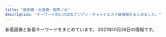 ```yaml
---
title: "飯田橋・水道橋・御茶ノ水"
description: "キーワード別にの巨乳アジアン・チャイナエステ嬢情報をまとめました。"
---
```


新着画像と新着キーワードをまとめています。
2021年01月26日の情報です。

<DmmAffiliateIns />
<KeywordTable
  shops={
    [
    {
        "station": "\u795e\u4fdd\u753a\u99c5A1\u51fa\u53e3",
        "img_links": [
            "https://kira.uouono.com/wp-content/uploads/2020/12/saiuhkira.jpg",
            "https://kira.uouono.com/wp-content/themes/este/img/4.jpg",
            "https://kira.uouono.com/wp-content/uploads/2020/01/100kira.jpg",
            "https://kira.uouono.com/wp-content/themes/este/img/tel_header.png",
            "https://kira.uouono.com/wp-content/themes/este/img/2.jpg",
            "https://kira.uouono.com/wp-content/themes/este/img/top-img02b.png",
            "https://kira.uouono.com/wp-content/themes/este/img/tel_footer.png",
            "https://kira.uouono.com/wp-content/themes/este/img/call.png",
            "https://kira.uouono.com/wp-content/themes/este/img/3.jpg",
            "https://kira.uouono.com/wp-content/uploads/2019/06/2kira.jpg",
            "https://kira.uouono.com/wp-content/uploads/2020/12/1kira.jpg",
            "https://kira.uouono.com/wp-content/uploads/2019/06/2ki100.jpg",
            "https://kira.uouono.com/wp-content/uploads/2019/06/1kira.jpg",
            "https://kira.uouono.com/wp-content/themes/este/img/1.jpg",
            "https://kira.uouono.com/wp-content/uploads/2020/12/1234786kira.jpg",
            "https://kira.uouono.com/wp-content/themes/este/img/top-img03.png",
            "https://kira.uouono.com/wp-content/themes/este/img/top-img01.png",
            "https://kira.uouono.com/wp-content/uploads/2019/12/98976Akira.jpg",
            "https://kira.uouono.com/wp-content/uploads/2019/06/4kira.jpg",
            "https://kira.uouono.com/wp-content/uploads/2019/06/1ki100.jpg"
        ],
        "url": "https://kira.uouono.com/",
        "name": "\u30ad\u30e9\u30e9",
        "keywords": {
            "F": 3,
            "C": 4,
            "D": 13,
            "E": 10
        }
    },
    {
        "name": "\u7652\u3057\u306e\u5fc3",
        "url": "http://www.iyashikokoro.xyz/",
        "keywords": {},
        "img_links": [
            "http://www.iyashikokoro.xyz/images/staff/miki.jpg",
            "http://www.iyashikokoro.xyz/images/staff/riri.jpg",
            "http://www.iyashikokoro.xyz/images/staff/6.jpg",
            "http://www.iyashikokoro.xyz/images/staff/qianqiu.jpg",
            "http://www.iyashikokoro.xyz/images/shop/5.jpg",
            "http://www.iyashikokoro.xyz/images/staff/maki2.jpg",
            "http://www.iyashikokoro.xyz/images/shop/4.jpg",
            "http://www.iyashikokoro.xyz/images/index-iyashi_14.jpg",
            "http://www.iyashikokoro.xyz/images/index-iyashi_05.jpg",
            "http://www.iyashikokoro.xyz/images/staff/ai2.jpg",
            "http://www.iyashikokoro.xyz/images/index-iyashi_10.jpg",
            "http://www.iyashikokoro.xyz/images/index-iyashi_04.jpg",
            "http://www.iyashikokoro.xyz/images/sys-n.png",
            "http://www.iyashikokoro.xyz/images/staff/sizuka.jpg",
            "http://www.iyashikokoro.xyz/images/shop/1.jpg",
            "http://www.iyashikokoro.xyz/images/index-iyashi_13.jpg",
            "http://www.iyashikokoro.xyz/images/index-iyashi_02a.jpg",
            "http://www.iyashikokoro.xyz/images/staff/7.jpg"
        ],
        "station": "JR\u98ef\u7530\u6a4b\u99c5\u6771\u53e3"
    },
    {
        "url": "http://jinbocho.xyz/",
        "station": "\u795e\u4fdd\u753a\u99c5A5\u51fa\u53e3",
        "keywords": {},
        "name": "\u306f\u306a\u3073",
        "img_links": [
            "http://jinbocho.xyz/images/gb01.png",
            "http://jinbocho.xyz/images/g7.jpg",
            "http://jinbocho.xyz/images/a3.jpg",
            "http://jinbocho.xyz/images/r6.jpg",
            "http://jinbocho.xyz/images/top1.jpg",
            "http://jinbocho.xyz/images/r5.jpg",
            "http://jinbocho.xyz/images/g2.jpg",
            "http://jinbocho.xyz/images/yuki.jpg",
            "http://jinbocho.xyz/images/face.png",
            "http://jinbocho.xyz/images/a5.jpg",
            "http://jinbocho.xyz/images/mika.jpg",
            "http://jinbocho.xyz/images/g1.jpg",
            "http://jinbocho.xyz/images/a4.jpg",
            "http://jinbocho.xyz/images/g10.jpg",
            "http://jinbocho.xyz/images/a2.jpg",
            "http://jinbocho.xyz/images/g8.jpg",
            "http://jinbocho.xyz/images/haru.jpg",
            "http://jinbocho.xyz/images/r3.jpg",
            "http://jinbocho.xyz/images/miki.jpg",
            "http://jinbocho.xyz/images/r1.jpg",
            "http://jinbocho.xyz/images/r2.jpg",
            "http://jinbocho.xyz/images/new-tit.png",
            "http://jinbocho.xyz/images/s_staff.png",
            "http://jinbocho.xyz/images/top2.jpg",
            "http://jinbocho.xyz/images/left3.png",
            "http://jinbocho.xyz/images/a1.jpg",
            "http://jinbocho.xyz/images/zi.png",
            "http://jinbocho.xyz/images/r4.jpg",
            "http://jinbocho.xyz/images/new-tit3.png",
            "http://jinbocho.xyz/images/g0.jpg",
            "http://jinbocho.xyz/images/g9.jpg",
            "http://jinbocho.xyz/images/mobile.png"
        ]
    },
    {
        "img_links": [
            "https://haruhime.ests.jp/images/re.png",
            "https://haruhime.ests.jp/photos/sites/61/2020/11/2020110107024317.jpg",
            "https://haruhime.ests.jp/images/card.png",
            "https://haruhime.ests.jp/images/room7.jpg",
            "https://haruhime.ests.jp/images/room8.jpg",
            "https://haruhime.ests.jp/images/sp_top.jpg",
            "https://haruhime.ests.jp/images/top.png",
            "https://haruhime.ests.jp/images/sp_tit_news.png",
            "https://haruhime.ests.jp/images/link_nav01.jpg",
            "https://haruhime.ests.jp/images/sp_nav01.png",
            "https://haruhime.ests.jp/images/link_nav06.jpg",
            "https://haruhime.ests.jp/images/img_service01.jpg",
            "https://haruhime.ests.jp/photos/sites/61/2020/11/202011010702451.jpg",
            "https://haruhime.ests.jp/images/sp_nav02.png",
            "https://haruhime.ests.jp/photos/sites/61/2020/11/2020110107024462.jpg",
            "https://haruhime.ests.jp/photos/sites/61/2020/11/2020110107024640.jpg",
            "https://haruhime.ests.jp/images/end.png",
            "https://haruhime.ests.jp/images/img_service02.jpg",
            "https://haruhime.ests.jp/images/link_nav02.jpg",
            "https://haruhime.ests.jp/images/img_service03.jpg",
            "https://haruhime.ests.jp/images/link_nav05.jpg",
            "https://haruhime.ests.jp/images/room6.jpg",
            "https://haruhime.ests.jp/images/sp_tit_staff.png",
            "https://haruhime.ests.jp/images/link_nav04.jpg",
            "https://haruhime.ests.jp/images/sp_end.jpg",
            "https://haruhime.ests.jp/photos/sites/61/2021/01/2021011510174267.jpg",
            "https://haruhime.ests.jp/images/link_nav03.jpg",
            "https://haruhime.ests.jp/images/sp_nav03.png",
            "https://haruhime.ests.jp/images/room5.jpg"
        ],
        "keywords": {
            "83": 6,
            "85": 6,
            "87": 12,
            "E": 18,
            "D": 6,
            "C": 18,
            "88": 6
        },
        "station": "\u672c\u90f7\u4e09\u4e01\u76ee\u99c55\u756a\u51fa\u53e3",
        "name": "\u6625\u59eb",
        "url": "https://haruhime.ests.jp/"
    },
    {
        "keywords": {
            "F": 10,
            "94": 10,
            "C": 2,
            "D": 3,
            "84": 2,
            "85": 1
        },
        "img_links": [
            "http://rioplioop.xyz/uploads/200601/1-200601142G5438.jpg",
            "http://rioplioop.xyz/picture/m-top004.jpg",
            "http://rioplioop.xyz/uploads/200720/1-200H0125T94A.jpg",
            "http://rioplioop.xyz/uploads/200601/1-200601142913462.jpg",
            "http://rioplioop.xyz/uploads/200709/1-200FZ94240538.jpg",
            "http://rioplioop.xyz/uploads/200601/1-200601142P4643.jpg",
            "http://rioplioop.xyz/uploads/200601/1-200601142S1947.jpg",
            "http://rioplioop.xyz/uploads/201215/1-20121514062YE.jpg",
            "http://rioplioop.xyz/picture/m-top003.jpg",
            "http://rioplioop.xyz/uploads/200619/1-20061912514T35.jpg",
            "http://rioplioop.xyz/uploads/200709/1-200FZ94225252.jpg",
            "http://rioplioop.xyz/uploads/200601/1-200601142639540.jpg",
            "http://rioplioop.xyz/picture/m-head01.jpg",
            "http://rioplioop.xyz/uploads/201207/1-20120G62S9A5.jpg",
            "http://rioplioop.xyz/uploads/210107/1-21010G41433150.jpg",
            "http://rioplioop.xyz/uploads/200601/1-200601142R2G3.jpg",
            "http://rioplioop.xyz/uploads/200601/1-200601142U5L7.jpg",
            "http://rioplioop.xyz/picture/cam-01.jpg",
            "http://rioplioop.xyz/uploads/200625/1-200625140331O1.jpg",
            "http://rioplioop.xyz/uploads/210107/1-21010G41345N3.jpg",
            "http://rioplioop.xyz/uploads/200625/1-200625140422133.jpg",
            "http://rioplioop.xyz/uploads/200710/1-200G01PS2Q3.jpg",
            "http://rioplioop.xyz/uploads/210122/1-2101221A05a06.jpg",
            "http://rioplioop.xyz/uploads/200601/1-200601142TY37.jpg",
            "http://rioplioop.xyz/picture/call.png",
            "http://rioplioop.xyz/uploads/200601/1-200601142F5435.jpg",
            "http://rioplioop.xyz/uploads/210122/1-2101221A121555.jpg",
            "http://rioplioop.xyz/uploads/200619/1-200619125204158.jpg",
            "http://rioplioop.xyz/uploads/200601/1-200601142921510.jpg",
            "http://rioplioop.xyz/uploads/201215/1-201215140614E6.jpg",
            "http://rioplioop.xyz/uploads/200601/1-200601142629454.jpg",
            "http://rioplioop.xyz/picture/foot01.jpg",
            "http://rioplioop.xyz/uploads/200601/1-200601142K43F.jpg",
            "http://rioplioop.xyz/uploads/200720/1-200H0125S1U2.jpg"
        ],
        "name": "\u307f\u3055\u304d",
        "station": "JR\u6c34\u9053\u6a4b\u99c5\u6771\u53e3",
        "url": "http://rioplioop.xyz/"
    },
    {
        "station": "JR\u6c34\u9053\u6a4b\u99c5\u897f\u53e3",
        "url": "http://yu.xyz.mn/",
        "keywords": {
            "D": 35,
            "84": 7,
            "C": 20,
            "85": 21,
            "87": 7,
            "86": 7
        },
        "img_links": [
            "http://yu.xyz.mn/images/top.jpg",
            "http://yu.xyz.mn/images/ac4.jpg",
            "http://yu.xyz.mn/photos/sites/91/2020/04/2020040807282190.jpg",
            "http://yu.xyz.mn/photos/sites/91/2019/12/2019122702252767.jpg",
            "http://yu.xyz.mn/images/ac5.jpg",
            "http://yu.xyz.mn/images/ac1.jpg",
            "http://yu.xyz.mn/images/room4.jpg",
            "http://yu.xyz.mn/photos/sites/91/2019/12/2019122702252691.jpg",
            "http://yu.xyz.mn/images/room2.jpg",
            "http://yu.xyz.mn/images/room1.jpg",
            "http://yu.xyz.mn/photos/sites/91/2019/12/2019122901424384.jpg",
            "http://yu.xyz.mn/images/s_shedule.jpg",
            "http://yu.xyz.mn/images/ac2.jpg",
            "http://yu.xyz.mn/images/ac6.jpg",
            "http://yu.xyz.mn/images/room3.jpg",
            "http://yu.xyz.mn/images/mobile.jpg",
            "http://yu.xyz.mn/images/ac3.jpg",
            "http://yu.xyz.mn/photos/sites/91/2021/01/2021012205451889.jpg",
            "http://yu.xyz.mn/images/s_news.jpg",
            "http://yu.xyz.mn/photos/sites/91/2020/02/2020022305370017.jpg",
            "http://yu.xyz.mn/images/s_staff.jpg"
        ],
        "name": "\u60a0 \u3086\u3046"
    },
    {
        "img_links": [
            "http://rapisu.tokyo/images/meihui.jpg",
            "http://rapisu.tokyo/images/mobile.png",
            "http://rapisu.tokyo/images/mika.jpg",
            "http://rapisu.tokyo/images/top.png",
            "http://rapisu.tokyo/images/flash1.jpg",
            "http://rapisu.tokyo/images/r2.jpg",
            "http://rapisu.tokyo/images/flash.jpg",
            "http://rapisu.tokyo/images/end.png",
            "http://rapisu.tokyo/images/g0.jpg",
            "http://rapisu.tokyo/images/zi_staff.png",
            "http://rapisu.tokyo/images/tiao.png",
            "http://rapisu.tokyo/images/r1.jpg",
            "http://rapisu.tokyo/images/r3.jpg"
        ],
        "name": "\u30e9\u30d4\u30b9",
        "keywords": {
            "C": 7
        },
        "station": "\u795e\u4fdd\u753a\u99c5A7\u51fa\u53e3",
        "url": "http://rapisu.tokyo/"
    },
    {
        "img_links": [
            "https://i0.wp.com/aromalucky.xyz/wp-content/uploads/2019/04/13.jpg",
            "https://i0.wp.com/aromalucky.xyz/wp-content/uploads/2019/05/15.jpg",
            "https://i2.wp.com/aromalucky.xyz/wp-content/uploads/2017/12/08.jpg",
            "http://aromalucky.xyz/wp-content/uploads/2019/05/01_02.png",
            "https://i2.wp.com/aromalucky.xyz/wp-content/uploads/2020/09/21.jpg",
            "https://i1.wp.com/aromalucky.xyz/wp-content/uploads/2017/12/04-1.jpg",
            "https://i2.wp.com/aromalucky.xyz/wp-content/uploads/2017/12/02.jpg",
            "https://i2.wp.com/aromalucky.xyz/wp-content/uploads/2019/04/12.jpg",
            "https://i1.wp.com/aromalucky.xyz/wp-content/uploads/2019/05/16.jpg",
            "https://i2.wp.com/aromalucky.xyz/wp-content/uploads/2019/05/03.png",
            "https://i0.wp.com/aromalucky.xyz/wp-content/uploads/2019/05/02.png",
            "https://i2.wp.com/aromalucky.xyz/wp-content/uploads/2019/04/14.jpg",
            "https://i2.wp.com/aromalucky.xyz/wp-content/uploads/2017/12/03-1.jpg",
            "https://i0.wp.com/aromalucky.xyz/wp-content/uploads/2017/12/05-1.jpg",
            "https://i1.wp.com/aromalucky.xyz/wp-content/uploads/2019/10/20.jpg"
        ],
        "keywords": {},
        "station": "\u5c0f\u5ddd\u753a\u99c5B4",
        "url": "http://aromalucky.xyz/",
        "name": "\u30a2\u30ed\u30de\u30e9\u30c3\u30ad\u30fc"
    },
    {
        "station": "\u5c0f\u5ddd\u753a\u99c5B5\u51fa\u53e3",
        "name": "\u7652\u3057\u306e\u6cc9",
        "url": "https://izumi-esthe.tokyo/",
        "img_links": [
            "https://izumi-esthe.tokyo/wp-content/uploads/2020/02/1111iyashinoizumi.jpg",
            "https://izumi-esthe.tokyo/wp-content/uploads/2020/09/987621iyashinoizumi.jpg",
            "https://izumi-esthe.tokyo/wp-content/uploads/2020/11/1iyashinoizumi-1.jpg",
            "https://izumi-esthe.tokyo/wp-content/themes/este/img/top-img01.png",
            "https://izumi-esthe.tokyo/wp-content/uploads/2020/12/999iyashinoizumi.jpg",
            "https://izumi-esthe.tokyo/wp-content/uploads/2020/09/876521iyashinoizumi-1.jpg",
            "https://izumi-esthe.tokyo/wp-content/themes/este/img/call.png",
            "https://izumi-esthe.tokyo/wp-content/themes/este/img/tel_header.png",
            "https://izumi-esthe.tokyo/wp-content/themes/este/img/3.jpg",
            "https://izumi-esthe.tokyo/wp-content/uploads/2020/02/3serdtfygui.jpg",
            "https://izumi-esthe.tokyo/wp-content/uploads/2020/02/aerstdyfugi.jpg",
            "https://izumi-esthe.tokyo/wp-content/themes/este/img/6.jpg",
            "https://izumi-esthe.tokyo/wp-content/uploads/2020/12/3111112iyashinoizumi.jpg",
            "https://izumi-esthe.tokyo/wp-content/uploads/2020/10/897s6aiyashinoizumi.jpg",
            "https://izumi-esthe.tokyo/wp-content/uploads/2021/01/111iyashinoizumi.jpg",
            "https://izumi-esthe.tokyo/wp-content/themes/este/img/top-img02a.png",
            "https://izumi-esthe.tokyo/wp-content/uploads/2021/01/211iyashinoizumi.jpg",
            "https://izumi-esthe.tokyo/wp-content/themes/este/img/5.jpg",
            "https://izumi-esthe.tokyo/wp-content/uploads/2020/02/14drtyfugiho.jpg",
            "https://izumi-esthe.tokyo/wp-content/uploads/2020/02/88iyashinoizumi.jpg",
            "https://izumi-esthe.tokyo/wp-content/themes/este/img/2.jpg",
            "https://izumi-esthe.tokyo/wp-content/uploads/2020/09/8765211iyashinoizumi.jpg",
            "https://izumi-esthe.tokyo/wp-content/uploads/2020/04/1111iyashinoizumi.jpg",
            "https://izumi-esthe.tokyo/wp-content/uploads/2020/11/9897621iyashinoizumi.jpg",
            "https://izumi-esthe.tokyo/wp-content/uploads/2020/10/98767689iyashinoizumi.jpg",
            "https://izumi-esthe.tokyo/wp-content/uploads/2020/03/77iyashinoizumi.jpg",
            "https://izumi-esthe.tokyo/wp-content/themes/este/img/top-img01b.png",
            "https://izumi-esthe.tokyo/wp-content/uploads/2020/10/8765iyashinoizumi.jpg",
            "https://izumi-esthe.tokyo/wp-content/themes/este/img/tel_footer.png",
            "https://izumi-esthe.tokyo/wp-content/themes/este/img/top-img01a.png",
            "https://izumi-esthe.tokyo/wp-content/uploads/2020/02/999iyashinoizumi.jpg",
            "https://izumi-esthe.tokyo/wp-content/uploads/2020/12/121iyashinoizumi.jpg",
            "https://izumi-esthe.tokyo/wp-content/uploads/2020/02/10cfyguvbhj.jpg",
            "https://izumi-esthe.tokyo/wp-content/uploads/2020/11/1iyashinoizumi.jpg",
            "https://izumi-esthe.tokyo/wp-content/uploads/2020/11/2iyashinoizumi.jpg",
            "https://izumi-esthe.tokyo/wp-content/uploads/2020/02/9fxdytugvyibha.jpg",
            "https://izumi-esthe.tokyo/wp-content/uploads/2020/02/121dfghiyashinoizumi.jpg",
            "https://izumi-esthe.tokyo/wp-content/uploads/2020/02/999iyashinoizumi-1.jpg",
            "https://izumi-esthe.tokyo/wp-content/uploads/2020/10/9087saiyashinoizumi.jpg",
            "https://izumi-esthe.tokyo/wp-content/themes/este/img/1.jpg",
            "https://izumi-esthe.tokyo/wp-content/themes/este/img/4.jpg",
            "https://izumi-esthe.tokyo/wp-content/uploads/2020/02/5setrdyfu.jpg",
            "https://izumi-esthe.tokyo/wp-content/uploads/2020/09/8765421iyashinoizumi.jpg",
            "https://izumi-esthe.tokyo/wp-content/uploads/2020/02/15dfuygihoinp.jpg",
            "https://izumi-esthe.tokyo/wp-content/uploads/2020/12/9iyashinoizumi.jpg",
            "https://izumi-esthe.tokyo/wp-content/uploads/2020/02/13ydtfuygiuhsa.jpg",
            "https://izumi-esthe.tokyo/wp-content/uploads/2020/02/15drtyfugihoas.jpg",
            "https://izumi-esthe.tokyo/wp-content/uploads/2020/10/9876iyashinoizumi.jpg",
            "https://izumi-esthe.tokyo/wp-content/themes/este/img/top-img04.png",
            "https://izumi-esthe.tokyo/wp-content/uploads/2020/11/3111iyashinoizumi.jpg"
        ],
        "keywords": {
            "\u30bb\u30af\u30b7\u30fc": 6,
            "D": 66,
            "E": 18,
            "C": 14,
            "G": 2
        }
    },
    {
        "url": "http://venus.tyo.cm/",
        "name": "\u30d3\u30fc\u30ca\u30b9",
        "img_links": [
            "http://venus.tyo.cm/photos/sites/40/2020/08/2020083109075848.jpeg",
            "http://venus.tyo.cm/photos/sites/40/2020/08/2020083110414612.jpeg",
            "http://venus.tyo.cm/images/pagetop.png",
            "http://venus.tyo.cm/photos/sites/40/2020/08/2020083110414597.jpeg",
            "http://venus.tyo.cm/images/room3.jpg",
            "http://venus.tyo.cm/images/room2.jpg",
            "http://venus.tyo.cm/images/room5.jpg",
            "http://venus.tyo.cm/photos/sites/40/2020/08/2020083109075912.jpeg",
            "http://venus.tyo.cm/images/mainimg.jpg",
            "http://venus.tyo.cm/photos/sites/40/2020/05/202005250635220.jpg",
            "http://venus.tyo.cm/images/spmainimg.jpg",
            "http://venus.tyo.cm/images/room6.jpg",
            "http://venus.tyo.cm/photos/sites/40/2020/08/2020083109075883.jpeg",
            "http://venus.tyo.cm/photos/sites/40/2020/08/2020083109075685.jpeg",
            "http://venus.tyo.cm/images/room4.jpg",
            "http://venus.tyo.cm/photos/sites/40/2020/08/2020083109075784.jpeg",
            "http://venus.tyo.cm/photos/sites/40/2020/09/2020090907201289.jpeg",
            "http://venus.tyo.cm/images/room1.jpg",
            "http://venus.tyo.cm/photos/sites/40/2020/09/2020091012404045.jpeg",
            "http://venus.tyo.cm/images/top.png",
            "http://venus.tyo.cm/photos/sites/40/2020/09/2020090907201348.jpeg",
            "http://venus.tyo.cm/photos/sites/40/2020/10/202010021052282.jpeg",
            "http://venus.tyo.cm/photos/sites/40/2020/08/2020083109075781.jpeg"
        ],
        "station": "JR\u6c34\u9053\u6a4b\u99c5\u6771\u53e3",
        "keywords": {
            "E": 6,
            "88": 4,
            "D": 18,
            "84": 4,
            "F": 6,
            "85": 6,
            "83": 10,
            "89": 6
        }
    },
    {
        "name": "Lime",
        "url": "http://sln-relax.com/",
        "img_links": [
            "http://sln-relax.com/img/ttl_rec.jpg",
            "http://sln-relax.com/img/ttl_tnew.jpg",
            "http://sln-relax.com/scdl/staff/10081.jpg",
            "http://sln-relax.com/pic/topimg3.jpg",
            "http://sln-relax.com/scdl/staff/10041.jpg",
            "http://sln-relax.com/img/att.jpg",
            "http://sln-relax.com/pic/topimg2.jpg",
            "http://sln-relax.com/i/files/girl01.jpg",
            "http://sln-relax.com/scdl/staff/10011.jpg",
            "http://sln-relax.com/pic/head.png",
            "http://sln-relax.com/img/ttl_staff.png",
            "http://sln-relax.com/img/ttl_concept.jpg",
            "http://sln-relax.com/i/files/girl02.jpg",
            "http://sln-relax.com/scdl/staff/10071.jpg",
            "http://sln-relax.com/scdl/staff/10061.jpg",
            "http://sln-relax.com/pic/topimg1.jpg",
            "http://sln-relax.com/scdl/staff/10021.jpg",
            "http://sln-relax.com/scdl/staff/10051.jpg",
            "http://sln-relax.com/scdl/staff/10031.jpg",
            "http://sln-relax.com/img/ttl_mobile.jpg",
            "http://sln-relax.com/i/files/homeimg.jpg"
        ],
        "station": "JR\u6c34\u9053\u6a4b\u99c5\u897f\u53e3",
        "keywords": {
            "C": 17
        }
    },
    {
        "name": "\u697d\u697d",
        "img_links": [
            "https://raku-relax.tokyo/wp-content/uploads/2020/04/siuaytfsa.jpg",
            "https://raku-relax.tokyo/wp-content/uploads/2020/11/oiuarakura.jpg",
            "https://raku-relax.tokyo/wp-content/themes/este/img/tel02.png",
            "https://raku-relax.tokyo/wp-content/themes/este/img/tel_header.png",
            "https://raku-relax.tokyo/wp-content/themes/este/img/3.jpg",
            "https://raku-relax.tokyo/wp-content/themes/este/img/2.jpg",
            "https://raku-relax.tokyo/wp-content/themes/este/img/1.jpg",
            "https://raku-relax.tokyo/wp-content/uploads/2020/04/1234sertdyf.jpg",
            "https://raku-relax.tokyo/wp-content/themes/este/img/tel_footer.png",
            "https://raku-relax.tokyo/wp-content/uploads/2020/01/897sarakura.jpg",
            "https://raku-relax.tokyo/wp-content/uploads/2021/01/211rakura.jpg",
            "https://raku-relax.tokyo/wp-content/themes/este/img/top-img05.png",
            "https://raku-relax.tokyo/wp-content/themes/este/img/4.jpg",
            "https://raku-relax.tokyo/wp-content/uploads/2018/12/satfuygihoj.jpg",
            "https://raku-relax.tokyo/wp-content/themes/este/img/top-img03.png",
            "https://raku-relax.tokyo/wp-content/uploads/2020/11/9897621rakura.jpg",
            "https://raku-relax.tokyo/wp-content/uploads/2021/01/1211rakura.jpg",
            "https://raku-relax.tokyo/wp-content/uploads/2020/01/y45a121.jpg",
            "https://raku-relax.tokyo/wp-content/themes/este/img/top-img04.png",
            "https://raku-relax.tokyo/wp-content/themes/este/img/top-img02.png",
            "https://raku-relax.tokyo/wp-content/themes/este/img/top-img01.png",
            "https://raku-relax.tokyo/wp-content/themes/este/img/tel.png",
            "https://raku-relax.tokyo/wp-content/themes/este/img/tel03.png"
        ],
        "keywords": {
            "D": 7,
            "E": 11,
            "C": 12,
            "G": 3
        },
        "url": "https://raku-relax.tokyo/",
        "station": "\u725b\u8fbc\u795e\u697d\u5742\u99c5A2\u51fa\u53e3"
    }
]
}
/>
<DmmAffiliateScript />
